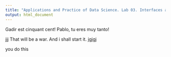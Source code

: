 ```yaml
---
title: "Applications and Practice of Data Science. Lab 03. Interfaces and Shiny"
output: html_document
---
```


Gadir est cinquant cent!
Pablo, tu eres muy tanto!

jjj
That will be a war. And i shall start it.
jgjgj

you do this
